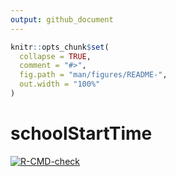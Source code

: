 ```yaml
---
output: github_document
---
```


<!-- README.md is generated from README.Rmd. Please edit that file -->

```r
knitr::opts_chunk$set(
  collapse = TRUE,
  comment = "#>",
  fig.path = "man/figures/README-",
  out.width = "100%"
)
```

# schoolStartTime
<!-- badges: start -->
[![R-CMD-check](https://github.com/ftavella/schoolStartTime/actions/workflows/R-CMD-check.yaml/badge.svg)](https://github.com/ftavella/schoolStartTime/actions/workflows/R-CMD-check.yaml)
<!-- badges: end -->
